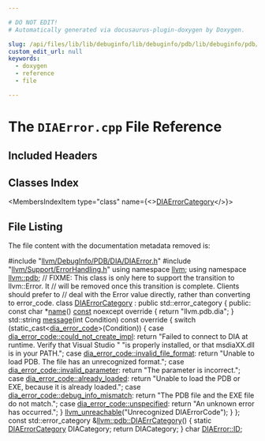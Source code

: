 ```yaml
---

# DO NOT EDIT!
# Automatically generated via docusaurus-plugin-doxygen by Doxygen.

slug: /api/files/lib/lib/debuginfo/lib/debuginfo/pdb/lib/debuginfo/pdb/dia/diaerror-cpp
custom_edit_url: null
keywords:
  - doxygen
  - reference
  - file

---
```





# The `DIAError.cpp` File Reference

<DoxygenPage pluginConfig={pluginConfig}>



## Included Headers

<IncludesList>
<IncludesListItem
  filePath="llvm/DebugInfo/PDB/DIA/DIAError.h"
  permalink="/docs/api/files/include/include/llvm/include/llvm/debuginfo/include/llvm/debuginfo/pdb/include/llvm/debuginfo/pdb/dia/diaerror-h"
  isLocal="true" />
<IncludesListItem
  filePath="llvm/Support/ErrorHandling.h"
  permalink="/docs/api/files/include/include/llvm/include/llvm/support/errorhandling-h"
  isLocal="true" />
</IncludesList>

## Classes Index

<MembersIndex>

<MembersIndexItem
  type="class"
  name={<><a href="/docs/api/classes/diaerrorcategory">DIAErrorCategory</a></>}>
</MembersIndexItem>

</MembersIndex>


## File Listing

The file content with the documentation metadata removed is:

<ProgramListing>

<Link id="l00001" /><CodeLine lineNumber="1"><span class="doxyHighlightPreprocessor">#include &quot;<a href="/docs/api/files/include/include/llvm/include/llvm/debuginfo/include/llvm/debuginfo/pdb/include/llvm/debuginfo/pdb/dia/diaerror-h">llvm/DebugInfo/PDB/DIA/DIAError.h</a>&quot;</span></CodeLine>
<Link id="l00002" /><CodeLine lineNumber="2"><span class="doxyHighlightPreprocessor">#include &quot;<a href="/docs/api/files/include/include/llvm/include/llvm/support/errorhandling-h">llvm/Support/ErrorHandling.h</a>&quot;</span></CodeLine>
<Link id="l00003" /><CodeLine lineNumber="3"></CodeLine>
<Link id="l00004" /><CodeLine lineNumber="4"><span class="doxyHighlightKeyword">using namespace </span><span class="doxyHighlight"><a href="/docs/api/namespaces/llvm">llvm</a>;</span></CodeLine>
<Link id="l00005" /><CodeLine lineNumber="5"><span class="doxyHighlightKeyword">using namespace </span><span class="doxyHighlight"><a href="/docs/api/namespaces/llvm/pdb">llvm::pdb</a>;</span></CodeLine>
<Link id="l00006" /><CodeLine lineNumber="6"></CodeLine>
<Link id="l00007" /><CodeLine lineNumber="7"><span class="doxyHighlightComment">// FIXME: This class is only here to support the transition to llvm::Error. It</span></CodeLine>
<Link id="l00008" /><CodeLine lineNumber="8"><span class="doxyHighlightComment">// will be removed once this transition is complete. Clients should prefer to</span></CodeLine>
<Link id="l00009" /><CodeLine lineNumber="9"><span class="doxyHighlightComment">// deal with the Error value directly, rather than converting to error&#95;code.</span></CodeLine>
<Link id="l00010" /><CodeLine lineNumber="10" lineLink="/docs/api/classes/diaerrorcategory"><span class="doxyHighlightKeyword">class </span><span class="doxyHighlight"><a href="/docs/api/classes/diaerrorcategory">DIAErrorCategory</a> : </span><span class="doxyHighlightKeyword">public</span><span class="doxyHighlight"> std::error&#95;category &#123;</span></CodeLine>
<Link id="l00011" /><CodeLine lineNumber="11"><span class="doxyHighlightKeyword">public</span><span class="doxyHighlight">:</span></CodeLine>
<Link id="l00012" /><CodeLine lineNumber="12" lineLink="/docs/api/classes/diaerrorcategory/#af49be328f7f6c18809a6712ab84d2a57"><span class="doxyHighlight">  </span><span class="doxyHighlightKeyword">const</span><span class="doxyHighlight"> </span><span class="doxyHighlightKeywordType">char</span><span class="doxyHighlight"> &#42;<a href="/docs/api/classes/diaerrorcategory/#af49be328f7f6c18809a6712ab84d2a57">name</a>() <a href="/docs/api/files/lib/lib/target/lib/target/aarch64/aarch64promoteconstant-cpp/#a90f8350fecae261c25be85d38b451bff">const</a> noexcept</span><span class="doxyHighlightKeyword"> override </span><span class="doxyHighlight">&#123; </span><span class="doxyHighlightKeywordFlow">return</span><span class="doxyHighlight"> </span><span class="doxyHighlightStringLiteral">&quot;llvm.pdb.dia&quot;</span><span class="doxyHighlight">; &#125;</span></CodeLine>
<Link id="l00013" /><CodeLine lineNumber="13" lineLink="/docs/api/classes/diaerrorcategory/#ab1a4a04006b134afb8314f436523e8d2"><span class="doxyHighlight">  std::string <a href="/docs/api/classes/diaerrorcategory/#ab1a4a04006b134afb8314f436523e8d2">message</a>(</span><span class="doxyHighlightKeywordType">int</span><span class="doxyHighlight"> Condition)</span><span class="doxyHighlightKeyword"> const override </span><span class="doxyHighlight">&#123;</span></CodeLine>
<Link id="l00014" /><CodeLine lineNumber="14"><span class="doxyHighlight">    </span><span class="doxyHighlightKeywordFlow">switch</span><span class="doxyHighlight"> (</span><span class="doxyHighlightKeyword">static&#95;cast&lt;</span><span class="doxyHighlight"><a href="/docs/api/namespaces/llvm/pdb/#ade7b9821d9857277506650ed1499c9d8">dia&#95;error&#95;code</a></span><span class="doxyHighlightKeyword">&gt;</span><span class="doxyHighlight">(Condition)) &#123;</span></CodeLine>
<Link id="l00015" /><CodeLine lineNumber="15"><span class="doxyHighlight">    </span><span class="doxyHighlightKeywordFlow">case</span><span class="doxyHighlight"> <a href="/docs/api/namespaces/llvm/pdb/#ade7b9821d9857277506650ed1499c9d8a433cd8a9db22a62f7cc9f0fc5f796a9f">dia&#95;error&#95;code::could&#95;not&#95;create&#95;impl</a>:</span></CodeLine>
<Link id="l00016" /><CodeLine lineNumber="16"><span class="doxyHighlight">      </span><span class="doxyHighlightKeywordFlow">return</span><span class="doxyHighlight"> </span><span class="doxyHighlightStringLiteral">&quot;Failed to connect to DIA at runtime. Verify that Visual Studio &quot;</span></CodeLine>
<Link id="l00017" /><CodeLine lineNumber="17"><span class="doxyHighlight">             </span><span class="doxyHighlightStringLiteral">&quot;is properly installed, or that msdiaXX.dll is in your PATH.&quot;</span><span class="doxyHighlight">;</span></CodeLine>
<Link id="l00018" /><CodeLine lineNumber="18"><span class="doxyHighlight">    </span><span class="doxyHighlightKeywordFlow">case</span><span class="doxyHighlight"> <a href="/docs/api/namespaces/llvm/pdb/#ade7b9821d9857277506650ed1499c9d8a60a552d6b3bf838addf140d7af11b43d">dia&#95;error&#95;code::invalid&#95;file&#95;format</a>:</span></CodeLine>
<Link id="l00019" /><CodeLine lineNumber="19"><span class="doxyHighlight">      </span><span class="doxyHighlightKeywordFlow">return</span><span class="doxyHighlight"> </span><span class="doxyHighlightStringLiteral">&quot;Unable to load PDB. The file has an unrecognized format.&quot;</span><span class="doxyHighlight">;</span></CodeLine>
<Link id="l00020" /><CodeLine lineNumber="20"><span class="doxyHighlight">    </span><span class="doxyHighlightKeywordFlow">case</span><span class="doxyHighlight"> <a href="/docs/api/namespaces/llvm/pdb/#ade7b9821d9857277506650ed1499c9d8ad251e6fb723481cde9cc592fa724dd10">dia&#95;error&#95;code::invalid&#95;parameter</a>:</span></CodeLine>
<Link id="l00021" /><CodeLine lineNumber="21"><span class="doxyHighlight">      </span><span class="doxyHighlightKeywordFlow">return</span><span class="doxyHighlight"> </span><span class="doxyHighlightStringLiteral">&quot;The parameter is incorrect.&quot;</span><span class="doxyHighlight">;</span></CodeLine>
<Link id="l00022" /><CodeLine lineNumber="22"><span class="doxyHighlight">    </span><span class="doxyHighlightKeywordFlow">case</span><span class="doxyHighlight"> <a href="/docs/api/namespaces/llvm/pdb/#ade7b9821d9857277506650ed1499c9d8a87eaad3e236d82261f86e38af8e5e724">dia&#95;error&#95;code::already&#95;loaded</a>:</span></CodeLine>
<Link id="l00023" /><CodeLine lineNumber="23"><span class="doxyHighlight">      </span><span class="doxyHighlightKeywordFlow">return</span><span class="doxyHighlight"> </span><span class="doxyHighlightStringLiteral">&quot;Unable to load the PDB or EXE, because it is already loaded.&quot;</span><span class="doxyHighlight">;</span></CodeLine>
<Link id="l00024" /><CodeLine lineNumber="24"><span class="doxyHighlight">    </span><span class="doxyHighlightKeywordFlow">case</span><span class="doxyHighlight"> <a href="/docs/api/namespaces/llvm/pdb/#ade7b9821d9857277506650ed1499c9d8a26e75e0e662303271ba764b8ee596b39">dia&#95;error&#95;code::debug&#95;info&#95;mismatch</a>:</span></CodeLine>
<Link id="l00025" /><CodeLine lineNumber="25"><span class="doxyHighlight">      </span><span class="doxyHighlightKeywordFlow">return</span><span class="doxyHighlight"> </span><span class="doxyHighlightStringLiteral">&quot;The PDB file and the EXE file do not match.&quot;</span><span class="doxyHighlight">;</span></CodeLine>
<Link id="l00026" /><CodeLine lineNumber="26"><span class="doxyHighlight">    </span><span class="doxyHighlightKeywordFlow">case</span><span class="doxyHighlight"> <a href="/docs/api/namespaces/llvm/pdb/#ade7b9821d9857277506650ed1499c9d8ad415f0e30c471dfdd9bc4f827329ef48">dia&#95;error&#95;code::unspecified</a>:</span></CodeLine>
<Link id="l00027" /><CodeLine lineNumber="27"><span class="doxyHighlight">      </span><span class="doxyHighlightKeywordFlow">return</span><span class="doxyHighlight"> </span><span class="doxyHighlightStringLiteral">&quot;An unknown error has occurred.&quot;</span><span class="doxyHighlight">;</span></CodeLine>
<Link id="l00028" /><CodeLine lineNumber="28"><span class="doxyHighlight">    &#125;</span></CodeLine>
<Link id="l00029" /><CodeLine lineNumber="29"><span class="doxyHighlight">    <a href="/docs/api/files/include/include/llvm/include/llvm/support/errorhandling-h/#ace243f5c25697a1107cce46626b3dc94">llvm&#95;unreachable</a>(</span><span class="doxyHighlightStringLiteral">&quot;Unrecognized DIAErrorCode&quot;</span><span class="doxyHighlight">);</span></CodeLine>
<Link id="l00030" /><CodeLine lineNumber="30"><span class="doxyHighlight">  &#125;</span></CodeLine>
<Link id="l00031" /><CodeLine lineNumber="31"><span class="doxyHighlight">&#125;;</span></CodeLine>
<Link id="l00032" /><CodeLine lineNumber="32"></CodeLine>
<Link id="l00033" /><CodeLine lineNumber="33" lineLink="/docs/api/namespaces/llvm/pdb/#aa00ee04d60484a892221c90c3d2088ae"><span class="doxyHighlightKeyword">const</span><span class="doxyHighlight"> std::error&#95;category &amp;<a href="/docs/api/namespaces/llvm/pdb/#aa00ee04d60484a892221c90c3d2088ae">llvm::pdb::DIAErrCategory</a>() &#123;</span></CodeLine>
<Link id="l00034" /><CodeLine lineNumber="34"><span class="doxyHighlight">  </span><span class="doxyHighlightKeyword">static</span><span class="doxyHighlight"> <a href="/docs/api/classes/diaerrorcategory">DIAErrorCategory</a> DIACategory;</span></CodeLine>
<Link id="l00035" /><CodeLine lineNumber="35"><span class="doxyHighlight">  </span><span class="doxyHighlightKeywordFlow">return</span><span class="doxyHighlight"> DIACategory;</span></CodeLine>
<Link id="l00036" /><CodeLine lineNumber="36"><span class="doxyHighlight">&#125;</span></CodeLine>
<Link id="l00037" /><CodeLine lineNumber="37"></CodeLine>
<Link id="l00038" /><CodeLine lineNumber="38"><span class="doxyHighlightKeywordType">char</span><span class="doxyHighlight"> <a href="/docs/api/classes/llvm/pdb/diaerror/#a8b20662be6bdd8f1ed11d04784577441">DIAError::ID</a>;</span></CodeLine>

</ProgramListing>


</DoxygenPage>
